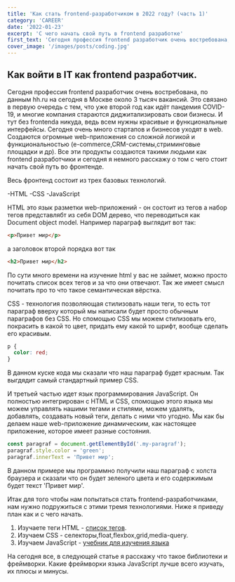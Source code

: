 ```yaml
---
title: 'Как стать frontend-разработчиком в 2022 году? (часть 1)'
category: 'CAREER'
date: '2022-01-23'
excerpt: 'С чего начать свой путь в frontend разработке'
first_text: 'Сегодня профессия frontend разработчик очень востребована, по данным hh.ru на сегодня в Москве около 3 тысяч вакансий. Это связано в первую очередь с тем, что уже второй год как идёт пандемия COVID-19, и многие компания стараются диджитализировать свои бизнесы.'
cover_image: '/images/posts/coding.jpg'
---
```


## Как войти в IT как frontend разработчик.

Сегодня профессия frontend разработчик очень востребована, по данным hh.ru на сегодня в Москве около 3 тысяч вакансий.
Это связано в первую очередь с тем, что уже второй год как идёт пандемия COVID-19, и многие компания стараются диджитализировать свои бизнесы.
И тут без frontenda никуда, ведь всем нужны красивые и функциональные интерфейсы. Сегодня очень много стартапов и бизнесов уходят в web. Создаются огромные web-приложения со сложной логикой и функциональностью (e-commerce,CRM-системы,стриминговые площадки и др). Все эти продукты создаются такими людьми как frontend разработчики и сегодня я немного расскажу о том с чего стоит начать свой путь во фронтенде.

Весь фронтенд состоит из трех базовых технологий.

-HTML
-CSS
-JavaScript

HTML это язык разметки web-приложений - он состоит из тегов а набор тегов представлябт из себя DOM дерево, что переводиться как Document object model.
Например параграф выглядит вот так:

```html
<p>Привет мир</p>
```
а заголовок второй порядка вот так

```html
<h2>Привет мир</h2>
```
По сути много времени на изучение html у вас не займет, можно просто почитать список всех тегов и за что они отвечают. Так же имеет смысл почитать про то что такое семантическая вёрстка.

CSS - технология позволяющая стилизовать наши теги, то есть тот параграф вверху который мы написали будет просто обычным параграфов без CSS. Но спомощью CSS мы можем стилизовать его, покрасить в какой то цвет, придать ему какой то шрифт, вообще сделать его красивым.

```css
p {
  color: red;
}
```
В данном куске кода мы сказали что наш параграф будет красным. Так выгдядит самый стандартный пример CSS.

И третьей частью идет язык программирования JavaScript. Он полностью интегрирован с HTML и CSS, спомощью этого языка мы можем управлять нашими тегами и стилями, можем удалять, добавлять, создавать новый теги, делать с ними что угодно. Мы как бы делаем наше web-приложение динамическим, как настоящее приложение, которое имеет разные состояния.

```javascript
const paragraf = document.getElementById('.my-paragraf');
paragraf.style.color = 'green';
paragraf.innerText = 'Привет мир';
```
В данном примере мы программно получили наш параграф с холста браузера и сказали что он будет зеленого цвета и его содержимым будет текст 'Привет мир'.

Итак для того чтобы нам попытаться стать frontend-разработчиками, нам нужно подружиться с этими тремя технологиями. Ниже я приведу план как и с чего начать.

1) Изучаете теги HTML - [список тегов](https://www.w3schools.com/TAGS/default.ASP).
2) Изучаем CSS - селекторы,float,flexbox,grid,media-query.
3) Изучаем JavaScript - [учебник для изучения языка](https://learn.javascript.ru/)

На сегодня все, в следующей статье я расскажу что такое библиотеки и фреймворки. Какие фреймворки языка JavaScript лучше всего изучать, их плюсы и минусы.
